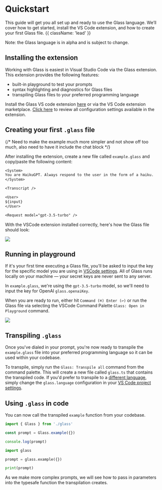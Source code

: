 

# Quickstart

This guide will get you all set up and ready to use the Glass language. We’ll cover how to get started, install the VS Code extension, and how to create your first Glass file. {{ className: 'lead' }}

<Note>Note: the Glass language is in alpha and is subject to change. </Note>

## Installing the extension

Working with Glass is easiest in Visual Studio Code via the Glass extension. This extension provides the following features:

- built-in playground to test your prompts
- syntax highlighting and diagnostics for Glass files
- transpiling Glass files to your preferred programming language

Install the Glass VS code extension <a href="https://marketplace.visualstudio.com/items?itemName=foundation.vscode-glass" class="link" target="_blank">here</a> or via the VS Code extension marketplace. [Click here](/vscode) to review all configuration settings available in the extension.

## Creating your first `.glass` file

{/* Need to make the example much more simpler and not show off too much, also need to have it include the chat block */}

After installing the extension, create a new file called `example.glass` and copy/paste the following content:

```txt
<System>
You are HaikuGPT. Always respond to the user in the form of a haiku.
</System>

<Transcript />

<User>
${input}
</User>

<Request model="gpt-3.5-turbo" />
```

With the VSCode extension installed correctly, here's how the Glass file should look:

<Image src={SimpleExample} />

## Running in playground

If it's your first time executing a Glass file, you'll be asked to input the key for the specific model you are using in [VSCode settings](/vscode). All of Glass runs locally on your machine — your secret keys are never sent to any server.

In `example.glass`, we're using the `gpt-3.5-turbo` model, so we'll need to input the key for OpenAI `glass.openaiKey`.

When you are ready to run, either hit `Command (⌘) Enter (↩)` or run the Glass file via selecting the VSCode Command Palette `Glass: Open in Playground` command.

<Image src={PlaygroundGIF} />

## Transpiling `.glass`

Once you've dialed in your prompt, you're now ready to transpile the `example.glass` file into your preferred programming language so it can be used within your codebase.

To transpile, simply run the `Glass: Transpile all` command from the command palette. This will create a new file called `glass.ts` that contains the transpiled code. If you'd prefer to transpile to a [different language](/languages), simply change the `glass.language` configuration in your [VS Code project settings](/vscode).

## Using `.glass` in code

You can now call the transpiled `example` function from your codebase.

<CodeGroup title="using example.glass in typescript">

```ts
import { Glass } from './glass'

const prompt = Glass.example({})

console.log(prompt)
```

```python
import glass

prompt = glass.example({})

print(prompt)
```

</CodeGroup>

As we make more complex prompts, we will see how to pass in parameters into the typesafe function the transpilation creates.
